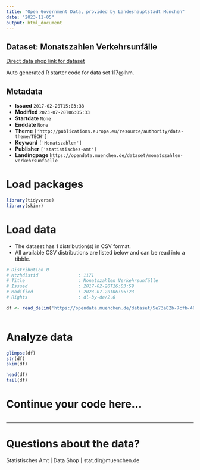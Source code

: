 ```yaml
---
title: "Open Government Data, provided by Landeshauptstadt München"
date: "2023-11-05"
output: html_document
---
```


## Dataset: Monatszahlen Verkehrsunfälle

[Direct data shop link for dataset](https://opendata.muenchen.de/dataset/monatszahlen-verkehrsunfaelle)

Auto generated R starter code for data set 117@lhm.

## Metadata

- **Issued** `2017-02-20T15:03:38`
- **Modified** `2023-07-20T06:05:33`
- **Startdate** `None`
- **Enddate** `None`
- **Theme** `['http://publications.europa.eu/resource/authority/data-theme/TECH']`
- **Keyword** `['Monatszahlen']`
- **Publisher** `['statistisches-amt']`
- **Landingpage** `https://opendata.muenchen.de/dataset/monatszahlen-verkehrsunfaelle`


# Load packages

```r

library(tidyverse)
library(skimr)

```

# Load data

-   The dataset has 1 distribution(s) in CSV format.
-   All available CSV distributions are listed below and can be read into a tibble.

```r

# Distribution 0
# Ktzhdistid               : 1171
# Title                    : Monatszahlen Verkehrsunfälle
# Issued                   : 2017-02-20T16:03:59
# Modified                 : 2023-07-20T06:05:23
# Rights                   : dl-by-de/2.0

df <- read_delim('https://opendata.muenchen.de/dataset/5e73a82b-7cfb-40cc-9b30-45fe5a3fa24e/resource/40094bd6-f82d-4979-949b-26c8dc00b9a7/download/monatszahlen2307_verkehrsunfaelle_10_07_23_nosum.csv')



```

# Analyze data

```r

glimpse(df)
str(df)
skim(df)

head(df)
tail(df)

```

# Continue your code here...

```r

```

------------------------------------------------------------------------

# Questions about the data?

Statistisches Amt | Data Shop | stat.dir@muenchen.de
